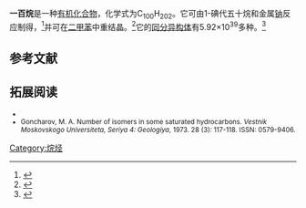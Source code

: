 {{Chembox
| Name = 
| NameEn = Hectane
| ImageFile = Hectane.png
|  ImageSize = 
|  ImageAlt = 
| IUPACName = 
| IUPACNameZh = 
| OtherNames = 正一百烷
| Section1 = {{Chembox Identifiers
|   CASNo = 6703-98-6
|   CASNo_Ref = {{cascite|correct|CAS}}
|   PubChem = 14009497
|   ChemSpiderID = 20035403
|   SMILES = CCCCCCCCCCCCCCCCCCCCCCCCCCCCCCCCCCCCCCCCCCCCCCCCCCCCCCCCCCCCCCCCCCCCCCCCCCCCCCCCCCCCCCCCCCCCCCCCCCCC }}
| Section2 = {{Chembox Properties
| C=100 | H=202
|   Formula = 
|   MolarMass = 
|   Appearance = 晶体
|   Density = 0.836±0.06 g·cm<sup>−3</sup>（20 °C）<ref>Calculated using Advanced Chemistry Development (ACD/Labs) Software V11.02 ((C) 1994-2020 ACD/Labs). Retrieved from SciFinder. [2020-09-15].</ref><br>0.846 g·cm<sup>−3</sup>（20 °C）<ref>{{cite journal|journal=Journal of Materials in Civil Engineering|volume=28|issue=11|language=en|issn=0899-1561|date=2016-11|pages=04016137|doi=10.1061/(ASCE)MT.1943-5533.0001660|url=http://ascelibrary.org/doi/10.1061/%28ASCE%29MT.1943-5533.0001660|title=Different Forms of Asphaltene Microstructures Discovered in Transmission Electron Microscopy|accessdate=2020-09-15|author=Yuhong Wang, Kecheng Zhao|archive-date=2021-10-25|archive-url=https://web.archive.org/web/20211025222759/https://ascelibrary.org/doi/10.1061/%28ASCE%29MT.1943-5533.0001660}}</ref>
|   MeltingPt = {{convert|115.1|-|115.4|C|K}}<ref name=St />
|   BoilingPt = 
|   Solubility =  }}
| Section4 = {{Chembox Related
|  OtherAnions = 
|  OtherCations = 
|  OtherCpds = [[五十烷|五十烷]]
 }}
}}
'''一百烷'''是一种[[有机化合物|有机化合物]]，化学式为C<sub>100</sub>H<sub>202</sub>。它可由1-碘代五十烷和金属[[钠|钠]]反应制得，<ref name=St>{{cite journal|last1=Ställberg|first1=Gunnel|last2=Ställberg-Stenhagen|first2=Stina|last3=Stenhagen|first3=Einar|last4=Finsnes|first4=Ernst|last5=Sörensen|first5=Jörgine Stene|last6=Sörensen|first6=Nils Andreas|title=Very Long Hydrocarbon Chains. I. The Synthesis of n-Dooctacontane and n-Hectane.|journal=Acta Chemica Scandinavica|volume=6|year=1952|pages=313–326|issn=0904-213X|doi=10.3891/acta.chem.scand.06-0313}}</ref>并可在[[二甲苯|二甲苯]]中重结晶。<ref>{{cite journal|journal=Proceedings of the Royal Society of London. Series A. Mathematical and Physical Sciences|volume=228|issue=1175|language=en|issn=0080-4630|date=1955-03-22|pages=539–548|doi=10.1098/rspa.1955.0067|url=https://royalsocietypublishing.org/doi/10.1098/rspa.1955.0067|title=The study of crystal growth with the electron microscope IV. The nucleation and growth of n -propyl n -pentacontanoate|accessdate=2020-09-15|archive-date=2019-10-25|archive-url=https://web.archive.org/web/20191025040453/https://royalsocietypublishing.org/doi/10.1098/rspa.1955.0067}}</ref>它的[[同分异构体|同分异构体]]有5.92×10<sup>39</sup>多种。<ref>{{cite web|url=http://www.vias.org/genchem/orgcomp_alkanes_list.html|title=List of Alkanes|author=Hans Lohninger|publisher=General Chemistry|date=2011-05-20|accessdate=2020-09-15|archive-date=2020-05-27|archive-url=https://web.archive.org/web/20200527084244/http://www.vias.org/genchem/orgcomp_alkanes_list.html|dead-url=no}}</ref>

==参考文献==
{{Reflist}}

==拓展阅读==
<small>
* {{cite journal|last1=Hay|first1=J. N.|title=Thermal analysis of n-hectane|journal=Journal of Polymer Science Part B: Polymer Letters|volume=8|issue=6|year=1970|pages=395–399|issn=04492986|doi=10.1002/pol.1970.110080602}}
* Goncharov, M. A. Number of isomers in some saturated hydrocarbons{{ru}}. ''Vestnik Moskovskogo Universiteta, Seriya 4:  Geologiya'', 1973. 28 (3): 117-118. ISSN: 0579-9406.
</small>

[[Category:烷烃|Category:烷烃]]